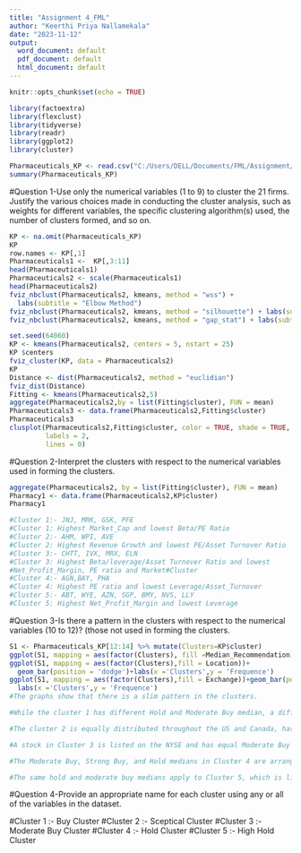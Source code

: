 ---
title: "Assignment 4_FML"
author: "Keerthi Priya Nallamekala"
date: "2023-11-12"
output:
  word_document: default
  pdf_document: default
  html_document: default
---

```{r setup, include=FALSE}
knitr::opts_chunk$set(echo = TRUE)
```

```{r}
library(factoextra)
library(flexclust)
library(tidyverse)
library(readr)
library(ggplot2)
library(cluster)
```

```{r}
Pharmaceuticals_KP <- read.csv("C:/Users/DELL/Documents/FML/Assignment/Assignment 4/Pharmaceuticals.csv")
summary(Pharmaceuticals_KP)
```
#Question 1-Use only the numerical variables (1 to 9) to cluster the 21 firms. Justify the various choices made in conducting the cluster analysis, such as weights for different variables, the specific clustering algorithm(s) used, the number of clusters formed, and so on.

```{r}
KP <- na.omit(Pharmaceuticals_KP)
KP
row.names <- KP[,1]
Pharmaceuticals1 <-  KP[,3:11]
head(Pharmaceuticals1)
Pharmaceuticals2 <- scale(Pharmaceuticals1)
head(Pharmaceuticals2)
fviz_nbclust(Pharmaceuticals2, kmeans, method = "wss") +
  labs(subtitle = "Elbow Method")
fviz_nbclust(Pharmaceuticals2, kmeans, method = "silhouette") + labs(subtitle = "Silhouette Method")
fviz_nbclust(Pharmaceuticals2, kmeans, method = "gap_stat") + labs(subtitle = "Gap Stat Method")
```
```{r}
set.seed(64060)
KP <- kmeans(Pharmaceuticals2, centers = 5, nstart = 25)
KP $centers
fviz_cluster(KP, data = Pharmaceuticals2)
KP
Distance <- dist(Pharmaceuticals2, method = "euclidian")
fviz_dist(Distance)
Fitting <- kmeans(Pharmaceuticals2,5)
aggregate(Pharmaceuticals2,by = list(Fitting$cluster), FUN = mean)
Pharmaceuticals3 <- data.frame(Pharmaceuticals2,Fitting$cluster)
Pharmaceuticals3
clusplot(Pharmaceuticals2,Fitting$cluster, color = TRUE, shade = TRUE, 
         labels = 2,
         lines = 0)
```


#Question 2-Interpret the clusters with respect to the numerical variables used in forming the clusters.
```{r}
aggregate(Pharmaceuticals2, by = list(Fitting$cluster), FUN = mean)
Pharmacy1 <- data.frame(Pharmaceuticals2,KP$cluster)
Pharmacy1

#Cluster 1:- JNJ, MRK, GSK, PFE
#Cluster 1: Highest Market_Cap and lowest Beta/PE Ratio
#Cluster 2:- AHM, WPI, AVE
#Cluster 2: Highest Revenue Growth and lowest PE/Asset Turnover Ratio
#Cluster 3:- CHTT, IVX, MRX, ELN
#Cluster 3: Highest Beta/leverage/Asset Turnover Ratio and lowest 
#Net_Profit_Margin, PE ratio and Market#Cluster
#Cluster 4:- AGN,BAY, PHA
#Cluster 4: Highest PE ratio and lowest Leverage/Asset_Turnover
#Cluster 5:- ABT, WYE, AZN, SGP, BMY, NVS, LLY
#Cluster 5: Highest Net_Profit_Margin and lowest Leverage
```

#Question 3-Is there a pattern in the clusters with respect to the numerical variables (10 to 12)? (those not used in forming the clusters.

```{r}
S1 <- Pharmaceuticals_KP[12:14] %>% mutate(Clusters=KP$cluster)
ggplot(S1, mapping = aes(factor(Clusters), fill =Median_Recommendation))+geom_bar(position='dodge')+labs(x ='Clusters',y ='Frequence')
ggplot(S1, mapping = aes(factor(Clusters),fill = Location))+
  geom_bar(position = 'dodge')+labs(x ='Clusters',y = 'Frequence')
ggplot(S1, mapping = aes(factor(Clusters),fill = Exchange))+geom_bar(position = 'dodge')+
  labs(x ='Clusters',y = 'Frequence')
#The graphs show that there is a slim pattern in the clusters.

#While the cluster 1 has different Hold and Moderate Buy median, a different count from the US and Germany, and a different country count, the firms are evenly distributed among AMEX,NASDAQ, and NYSE.

#The cluster 2 is equally distributed throughout the US and Canada, has equal Hold and Moderate Buy medians, and is exclusively listed on the NYSE.

#A stock in Cluster 3 is listed on the NYSE and has equal Moderate Buy and Sell medians along with unique counts for France, Ireland, and the US.

#The Moderate Buy, Strong Buy, and Hold medians in Cluster 4 are arranged from highest to lowest. They came from the US, the UK, and Switzerland and are listed on the NYSE.

#The same hold and moderate buy medians apply to Cluster 5, which is listed on the NYSE and distributed across the US and the UK.
```


#Question 4-Provide an appropriate name for each cluster using any or all of the variables in the dataset.

#Cluster 1 :- Buy Cluster
#Cluster 2 :- Sceptical Cluster
#Cluster 3 :- Moderate Buy Cluster
#Cluster 4 :- Hold Cluster
#Cluster 5 :- High Hold Cluster